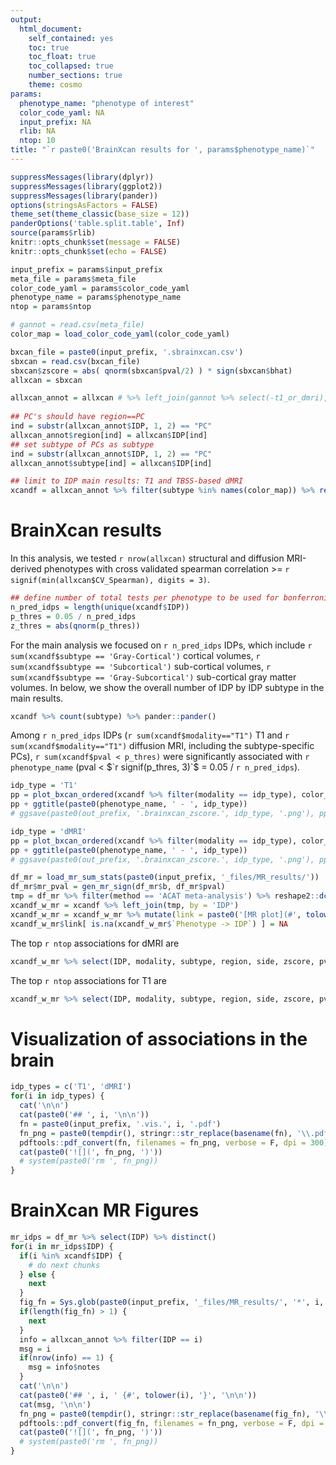 ```yaml
---
output:
  html_document: 
    self_contained: yes
    toc: true
    toc_float: true
    toc_collapsed: true
    number_sections: true
    theme: cosmo
params:
  phenotype_name: "phenotype of interest"
  color_code_yaml: NA
  input_prefix: NA
  rlib: NA
  ntop: 10
title: "`r paste0('BrainXcan results for ', params$phenotype_name)`"
---
```



```r
suppressMessages(library(dplyr))
suppressMessages(library(ggplot2))
suppressMessages(library(pander))
options(stringsAsFactors = FALSE)
theme_set(theme_classic(base_size = 12))
panderOptions('table.split.table', Inf)
source(params$rlib)
knitr::opts_chunk$set(message = FALSE)
knitr::opts_chunk$set(echo = FALSE)
```

```r
input_prefix = params$input_prefix
meta_file = params$meta_file
color_code_yaml = params$color_code_yaml
phenotype_name = params$phenotype_name
ntop = params$ntop
```

```r
# gannot = read.csv(meta_file)
color_map = load_color_code_yaml(color_code_yaml)
```

```r
bxcan_file = paste0(input_prefix, '.sbrainxcan.csv')
sbxcan = read.csv(bxcan_file)
sbxcan$zscore = abs( qnorm(sbxcan$pval/2) ) * sign(sbxcan$bhat)
allxcan = sbxcan
```

```r
allxcan_annot = allxcan # %>% left_join(gannot %>% select(-t1_or_dmri), by = "IDP") 
  
## PC's should have region==PC
ind = substr(allxcan_annot$IDP, 1, 2) == "PC"
allxcan_annot$region[ind] = allxcan$IDP[ind]
## set subtype of PCs as subtype
ind = substr(allxcan_annot$IDP, 1, 2) == "PC"
allxcan_annot$subtype[ind] = allxcan$IDP[ind]

## limit to IDP main results: T1 and TBSS-based dMRI
xcandf = allxcan_annot %>% filter(subtype %in% names(color_map)) %>% rename(side = left_or_right)
```


# BrainXcan results 

In this analysis, we tested `r nrow(allxcan)` structural and diffusion MRI-derived phenotypes with cross validated spearman correlation >= `r signif(min(allxcan$CV_Spearman), digits = 3)`.

```r
## define number of total tests per phenotype to be used for bonferroni correction
n_pred_idps = length(unique(xcandf$IDP))
p_thres = 0.05 / n_pred_idps
z_thres = abs(qnorm(p_thres))
```

For the main analysis we focused on `r n_pred_idps` IDPs, which include `r sum(xcandf$subtype == 'Gray-Cortical')` cortical volumes, `r sum(xcandf$subtype == 'Subcortical')` sub-cortical volumes, `r sum(xcandf$subtype == 'Gray-Subcortical')` sub-cortical gray matter volumes.
In below, we show the overall number of IDP by IDP subtype in the main results.

```r
xcandf %>% count(subtype) %>% pander::pander()
```

Among `r n_pred_idps` IDPs (`r sum(xcandf$modality=="T1")` T1 and `r sum(xcandf$modality=="T1")` diffusion MRI, including the subtype-specific PCs), `r sum(xcandf$pval < p_thres)` were significantly associated with `r phenotype_name` (pval < $`r signif(p_thres, 3)`$ = 0.05 / `r n_pred_idps`). 

```r
idp_type = 'T1'
pp = plot_bxcan_ordered(xcandf %>% filter(modality == idp_type), color_map, z_thres)
pp + ggtitle(paste0(phenotype_name, ' - ', idp_type))
# ggsave(paste0(out_prefix, '.brainxcan_zscore.', idp_type, '.png'), pp, height = 6, width = 8)
```


```r
idp_type = 'dMRI'
pp = plot_bxcan_ordered(xcandf %>% filter(modality == idp_type), color_map, z_thres)
pp + ggtitle(paste0(phenotype_name, ' - ', idp_type))
# ggsave(paste0(out_prefix, '.brainxcan_zscore.', idp_type, '.png'), pp, height = 6, width = 8)
```

```r
df_mr = load_mr_sum_stats(paste0(input_prefix, '_files/MR_results/'))
df_mr$mr_pval = gen_mr_sign(df_mr$b, df_mr$pval)
tmp = df_mr %>% filter(method == 'ACAT meta-analysis') %>% reshape2::dcast(IDP ~ direction, value.var = 'pval')
xcandf_w_mr = xcandf %>% left_join(tmp, by = 'IDP') 
xcandf_w_mr = xcandf_w_mr %>% mutate(link = paste0('[MR plot](#', tolower(IDP), ')'))
xcandf_w_mr$link[ is.na(xcandf_w_mr$`Phenotype -> IDP`) ] = NA
```

The top `r ntop` associations for dMRI are 
```r
xcandf_w_mr %>% select(IDP, modality, subtype, region, side, zscore, pval, `IDP -> Phenotype`, `Phenotype -> IDP`, link) %>% filter(pval < p_thres) %>% filter(modality=="dMRI") %>% arrange(pval) %>% select(-modality) %>% head(ntop) %>% pander
```

The top `r ntop` associations for T1 are 
```r
xcandf_w_mr %>% select(IDP, modality, subtype, region, side, zscore, pval, `IDP -> Phenotype`, `Phenotype -> IDP`, link) %>% filter(pval < p_thres) %>% filter(modality == "T1") %>% arrange(pval) %>% select(-modality) %>% head(ntop) %>% pander
```

# Visualization of associations in the brain

```r
idp_types = c('T1', 'dMRI')
for(i in idp_types) {
  cat('\n\n')
  cat(paste0('## ', i, '\n\n'))
  fn = paste0(input_prefix, '.vis.', i, '.pdf')
  fn_png = paste0(tempdir(), stringr::str_replace(basename(fn), '\\.pdf', '\\.png'))
  pdftools::pdf_convert(fn, filenames = fn_png, verbose = F, dpi = 300)
  cat(paste0('![](', fn_png, ')'))
  # system(paste0('rm ', fn_png))
}
```

# BrainXcan MR Figures

```r
mr_idps = df_mr %>% select(IDP) %>% distinct()
for(i in mr_idps$IDP) {
  if(i %in% xcandf$IDP) {
    # do next chunks
  } else {
    next
  }
  fig_fn = Sys.glob(paste0(input_prefix, '_files/MR_results/', '*', i, '.MR_vis.pdf'))
  if(length(fig_fn) > 1) {
    next
  }
  info = allxcan_annot %>% filter(IDP == i)
  msg = i
  if(nrow(info) == 1) {
    msg = info$notes
  }
  cat('\n\n')
  cat(paste0('## ', i, ' {#', tolower(i), '}', '\n\n'))
  cat(msg, '\n\n')
  fn_png = paste0(tempdir(), stringr::str_replace(basename(fig_fn), '\\.pdf', '\\.png'))
  pdftools::pdf_convert(fig_fn, filenames = fn_png, verbose = F, dpi = 200)
  cat(paste0('![](', fn_png, ')'))
  # system(paste0('rm ', fn_png))
}
```
